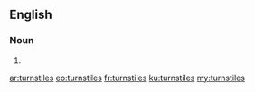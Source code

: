 ==English==

===Noun===
{{head|en|noun plural form}}

# {{plural of|turnstile|lang=en}}

[[ar:turnstiles]]
[[eo:turnstiles]]
[[fr:turnstiles]]
[[ku:turnstiles]]
[[my:turnstiles]]